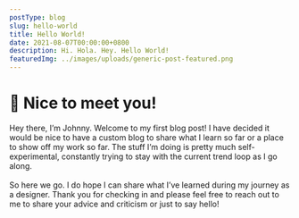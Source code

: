 ```yaml
---
postType: blog
slug: hello-world
title: Hello World!
date: 2021-08-07T00:00:00+0800
description: Hi. Hola. Hey. Hello World!
featuredImg: ../images/uploads/generic-post-featured.png
---
```


# 👋 Nice to meet you!

Hey there, I’m Johnny. Welcome to my first blog post! I have decided it would be nice to have a custom blog to share what I learn so far or a place to show off my work so far. The stuff I’m doing is pretty much self-experimental, constantly trying to stay with the current trend loop as I go along.
\
\
So here we go. I do hope I can share what I’ve learned during my journey as a designer. Thank you for checking in and please feel free to reach out to me to share your advice and criticism or just to say hello!

